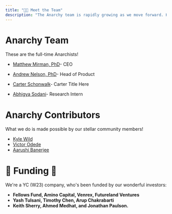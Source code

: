 ```yaml
---
title: "👩‍🔬 Meet the Team"
description: "The Anarchy team is rapidly growing as we move forward. Here is some information about who we are!"
---
```


# Anarchy Team
These are the full-time Anarchists!
- [Matthew Mirman, PhD](https://www.linkedin.com/in/matthewmirman/)- CEO
- [Andrew Nelson, PhD](https://www.linkedin.com/in/ajnelsnyc/)- Head of Product
- [Carter Schonwalk](https://www.linkedin.com/in/carter-schonwald-aa178132/)- Carter Title Here

- [Abhigya Sodani](https://www.linkedin.com/in/abhigya-sodani-405918160/)- Research Intern

# Anarchy Contributors
What we do is made possible by our stellar community members!
- [Kyle Wild](https://www.linkedin.com/in/kylewild/)
- [Victor Odede](https://www.linkedin.com/in/victor-odede-aaa907114/)
- [Aarushi Banerjee](https://www.linkedin.com/in/ab99/)


# 🍼 Funding 🍼

We're a YC (W23) company, who's been funded by our wonderful investors:
- **Fellows Fund, Amino Capital, Venrex, Futureland Ventures**
- **Yash Tulsani, Timothy Chen, Arup Chakrabarti**
- **Keith Sherry, Ahmed Medhat, and Jonathan Paulson.**